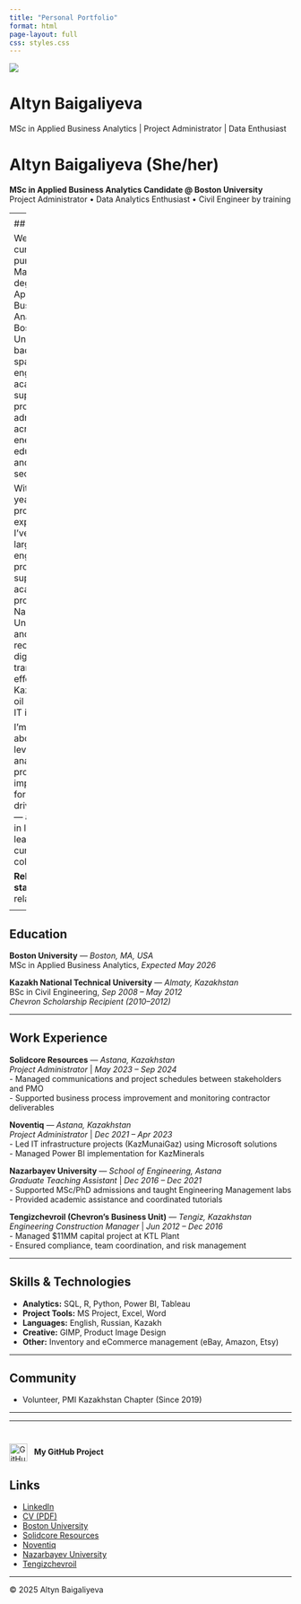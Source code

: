 ```yaml
---
title: "Personal Portfolio"
format: html
page-layout: full
css: styles.css
---
```

<div class="centered">
  <img src="assets/photo.jpg" class="profile-pic">
  <h1>Altyn Baigaliyeva</h1>
  <p>MSc in Applied Business Analytics | Project Administrator | Data Enthusiast</p>
</div>

# Altyn Baigaliyeva (She/her)

**MSc in Applied Business Analytics Candidate @ Boston University**  
Project Administrator • Data Analytics Enthusiast • Civil Engineer by training

---
<div class="section-box">

## <i class="fa-solid fa-user"></i> About

Welcome! I’m currently pursuing a Master's degree in Applied Business Analytics at Boston University.  
My background spans civil engineering, academic support, and project administration across energy, education, and tech sectors.

With over 10 years of professional experience, I’ve worked on large-scale engineering projects, supported academic programs at Nazarbayev University, and most recently led digital transformation efforts in Kazakhstan’s oil & gas and IT industries.

I'm passionate about leveraging analytics and process improvement for impact-driven results — and believe in lifelong learning, curiosity, and collaboration.

**Relationship status:** In a relationship.

</div>
---

<div class="section-box">

## <i class="fa-solid fa-graduation-cap"></i> Education

**Boston University** — *Boston, MA, USA*  
MSc in Applied Business Analytics, *Expected May 2026*

**Kazakh National Technical University** — *Almaty, Kazakhstan*  
BSc in Civil Engineering, *Sep 2008 – May 2012*  
*Chevron Scholarship Recipient (2010–2012)*

</div>
---

<div class="section-box">

## <i class="fa-solid fa-briefcase"></i> Work Experience

**Solidcore Resources** — *Astana, Kazakhstan*  
*Project Administrator* | *May 2023 – Sep 2024*  
- Managed communications and project schedules between stakeholders and PMO  
- Supported business process improvement and monitoring contractor deliverables

**Noventiq** — *Astana, Kazakhstan*  
*Project Administrator* | *Dec 2021 – Apr 2023*  
- Led IT infrastructure projects (KazMunaiGaz) using Microsoft solutions  
- Managed Power BI implementation for KazMinerals

**Nazarbayev University** — *School of Engineering, Astana*  
*Graduate Teaching Assistant* | *Dec 2016 – Dec 2021*  
- Supported MSc/PhD admissions and taught Engineering Management labs  
- Provided academic assistance and coordinated tutorials

**Tengizchevroil (Chevron’s Business Unit)** — *Tengiz, Kazakhstan*  
*Engineering Construction Manager* | *Jun 2012 – Dec 2016*  
- Managed $11MM capital project at KTL Plant  
- Ensured compliance, team coordination, and risk management

</div>
---

<div class="section-box">

## <i class="fa-solid fa-gears"></i> Skills & Technologies

- **Analytics:** SQL, R, Python, Power BI, Tableau  
- **Project Tools:** MS Project, Excel, Word  
- **Languages:** English, Russian, Kazakh  
- **Creative:** GIMP, Product Image Design  
- **Other:** Inventory and eCommerce management (eBay, Amazon, Etsy)

</div>
---

<div class="section-box">

## <i class="fa-solid fa-people-group"></i> Community

- Volunteer, PMI Kazakhstan Chapter (Since 2019)

</div>
---

---

<div class="centered" style="margin-top: 40px;">
  <a href="https://met-ad-688.github.io/assignment-02-altynliv/" target="_blank" style="text-decoration: none; color: inherit;">
    <img src="https://cdn-icons-png.flaticon.com/512/25/25231.png" alt="GitHub" width="32" style="vertical-align: middle; margin-right: 8px;">
    <strong>My GitHub Project</strong>
  </a>
</div>

## <i class="fa-solid fa-link"></i> Links

- [LinkedIn](https://www.linkedin.com/in/altyn-baigaliyeva/)
- [CV (PDF)](files/Altyn-CV.pdf)
- [Boston University](https://www.bu.edu/)
- [Solidcore Resources](https://www.solidcore-resources.com/en)
- [Noventiq](https://noventiq.com/)
- [Nazarbayev University](https://nu.edu.kz/)
- [Tengizchevroil](https://www.tengizchevroil.com/)

---

© 2025 Altyn Baigaliyeva

